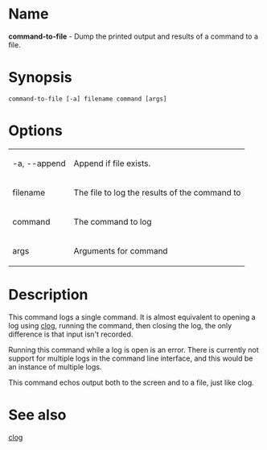 = Name =
'''command-to-file''' - Dump the printed output and results of a command to a file.

= Synopsis =
 command-to-file [-a] filename command [args]

= Options =
{| border="1" cellpadding="2"
| -a, --append ||  Append if file exists.
|-
| filename || The file to log the results of the command to
|-
| command || The command to log
|-
| args || Arguments for command
|}

= Description =
This command logs a single command.  It is almost equivalent to opening a log using [[clog]], running the command, then closing the log, the only difference is that input isn't recorded.

Running this command while a log is open is an error.  There is currently not support for multiple logs in the command line interface, and this would be an instance of multiple logs.

This command echos output both to the screen and to a file, just like clog.

= See also =
[[clog]]

